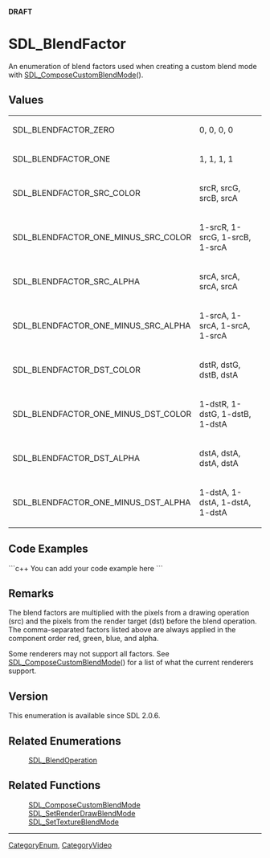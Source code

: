 <!-- pragma section-numbers off -->
<!-- pragma camelcase off -->
'''DRAFT'''

= SDL_BlendFactor =
An enumeration of blend factors used when creating a custom blend mode with [[SDL_ComposeCustomBlendMode]]().


== Values ==
{|
|SDL_BLENDFACTOR_ZERO
|0, 0, 0, 0
|-
|SDL_BLENDFACTOR_ONE
|1, 1, 1, 1
|-
|SDL_BLENDFACTOR_SRC_COLOR
|srcR, srcG, srcB, srcA
|-
|SDL_BLENDFACTOR_ONE_MINUS_SRC_COLOR
|1-srcR, 1-srcG, 1-srcB, 1-srcA
|-
|SDL_BLENDFACTOR_SRC_ALPHA
|srcA, srcA, srcA, srcA
|-
|SDL_BLENDFACTOR_ONE_MINUS_SRC_ALPHA
|1-srcA, 1-srcA, 1-srcA, 1-srcA
|-
|SDL_BLENDFACTOR_DST_COLOR
|dstR, dstG, dstB, dstA
|-
|SDL_BLENDFACTOR_ONE_MINUS_DST_COLOR
|1-dstR, 1-dstG, 1-dstB, 1-dstA
|-
|SDL_BLENDFACTOR_DST_ALPHA
|dstA, dstA, dstA, dstA
|-
|SDL_BLENDFACTOR_ONE_MINUS_DST_ALPHA
|1-dstA, 1-dstA, 1-dstA, 1-dstA
|}

== Code Examples ==
```c++
You can add your code example here
```

== Remarks ==

The blend factors are multiplied with the pixels from a drawing operation (src) and the pixels from the render target (dst) before the blend operation. The comma-separated factors listed above are always applied in the component order red, green, blue, and alpha.

Some renderers may not support all factors. See [[SDL_ComposeCustomBlendMode]]() for a list of what the current renderers support.

== Version ==

This enumeration is available since SDL 2.0.6.

== Related Enumerations ==
:[[SDL_BlendOperation]]

== Related Functions ==
:[[SDL_ComposeCustomBlendMode]]
:[[SDL_SetRenderDrawBlendMode]]
:[[SDL_SetTextureBlendMode]]

----
[[CategoryEnum]], [[CategoryVideo]]

<!-- #Actually from the SDL_blendmode.h header which does not have it's own category in this wiki. -->
